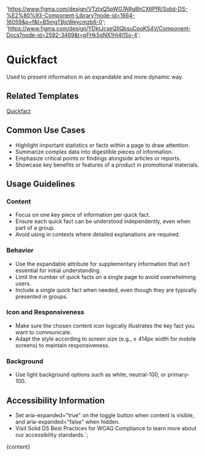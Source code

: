 

  'https://www.figma.com/design/VTztxQ5pWG7ARg8hCX6PfR/Solid-DS-%E2%80%93-Component-Library?node-id=1664-16059&p=f&t=B5mgTBjcWeycmzb6-0';
  'https://www.figma.com/design/YDktJcseQIIQbsuCpoKS4V/Component-Docs?node-id=2592-3469&t=pFHk5gNX1Hj4l15o-4';

# Quickfact

Used to present information in an expandable and more dynamic way.

<DefaultStory />

<DocumentationLinks storybookLink="${storybookLink}" figmaLibrary="${figmaLibrary}" figmaDocs="${figmaDocs}" />

## Related Templates

[Quickfact](/?path=/docs/templates-quickfact--docs)

## Common Use Cases

- Highlight important statistics or facts within a page to draw attention.
- Summarize complex data into digestible pieces of information.
- Emphasize critical points or findings alongside articles or reports.
- Showcase key benefits or features of a product in promotional materials.

## Usage Guidelines

### Content

- Focus on one key piece of information per quick fact.
- Ensure each quick fact can be understood independently, even when part of a group.
- Avoid using in contexts where detailed explanations are required.

### Behavior

- Use the expandable attribute for supplementary information that isn’t essential for initial understanding.
- Limit the number of quick facts on a single page to avoid overwhelming users.
- Include a single quick fact when needed, even though they are typically presented in groups.

### Icon and Responsiveness

- Make sure the chosen content icon logically illustrates the key fact you want to communicate.
- Adapt the style according to screen size (e.g., ≤ 414px width for mobile screens) to maintain responsiveness.

### Background

- Use light background options such as white, neutral-100, or primary-100.

## Accessibility Information

- Set aria-expanded="true" on the toggle button when content is visible, and aria-expanded="false" when hidden.
- Visit <sd-link href="https://www.figma.com/design/YDktJcseQIIQbsuCpoKS4V/Component-Docs?node-id=10708-5011&t=Z1FxSGWkmXG5r5sw-4" target="_blank">Solid DS Best Practices for WCAG Compliance</sd-link> to learn more about our accessibility standards.`;

<Meta title="Components/sd-quickfact/Overview" />

<OverviewFormatter story={QuickfactStories.Default}>{content}</OverviewFormatter>
